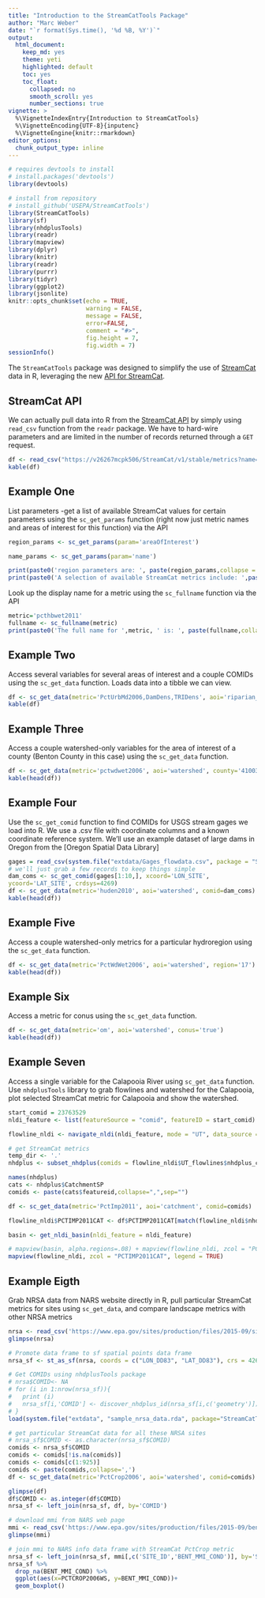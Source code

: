 ```yaml
---
title: "Introduction to the StreamCatTools Package"
author: "Marc Weber"
date: "`r format(Sys.time(), '%d %B, %Y')`"
output: 
  html_document:
    keep_md: yes
    theme: yeti
    highlighted: default 
    toc: yes
    toc_float:
      collapsed: no
      smooth_scroll: yes
      number_sections: true
vignette: >
  %\VignetteIndexEntry{Introduction to StreamCatTools}
  %\VignetteEncoding{UTF-8}{inputenc}
  %\VignetteEngine{knitr::rmarkdown}
editor_options: 
  chunk_output_type: inline
---
```



```r
# requires devtools to install
# install.packages('devtools')
library(devtools)

# install from repository
# install_github('USEPA/StreamCatTools')
library(StreamCatTools)
library(sf)
library(nhdplusTools)
library(readr)
library(mapview)
library(dplyr)
library(knitr)
library(readr)
library(purrr)
library(tidyr)
library(ggplot2)
library(jsonlite)
knitr::opts_chunk$set(echo = TRUE,
                      warning = FALSE,
                      message = FALSE,
                      error=FALSE,
                      comment = "#>",
                      fig.height = 7,
                      fig.width = 7)
sessionInfo()
```

The `StreamCatTools` package was designed to simplify the use of [StreamCat](https://www.epa.gov/national-aquatic-resource-surveys/streamcat-dataset-0) data in R, leveraging the new [API for StreamCat](https://intranet.ord.epa.gov/sswr/streamcat-web-tools). 

## StreamCat API
We can actually pull data into R from the [StreamCat API](http://v26267mcpk506/StreamCat/v1/stable/metrics/about.jsp) by simply using `read_csv` function from the `readr` package.  We have to hard-wire parameters and are limited in the number of records returned through a `GET` request.
```r
df <- read_csv("https://v26267mcpk506/StreamCat/v1/stable/metrics?name=fert&areaOfInterest=watershed&comid=179")
kable(df)
```

## Example One
List parameters -get a list of available StreamCat values for certain parameters using the `sc_get_params` function (right now just metric names and areas of interest for this function) via the API
```r
region_params <- sc_get_params(param='areaOfInterest')

name_params <- sc_get_params(param='name')

print(paste0('region parameters are: ', paste(region_params,collapse = ', ')))
print(paste0('A selection of available StreamCat metrics include: ',paste(name_params[1:10],collapse = ', ')))
```

Look up the display name for a metric using the `sc_fullname` function via the API
```r
metric='pcthbwet2011'
fullname <- sc_fullname(metric)
print(paste0('The full name for ',metric, ' is: ', paste(fullname,collapse = ', ')))
```

## Example Two
Access several variables for several areas of interest and a couple COMIDs using the `sc_get_data` function.  Loads data into a tibble we can view.
```r
df <- sc_get_data(metric='PctUrbMd2006,DamDens,TRIDens', aoi='riparian_catchment,catchment,watershed', comid='179,1337,1337420')
kable(df)
```

## Example Three
Access a couple watershed-only variables for the area of interest of a county (Benton County in this case) using the `sc_get_data` function. 
```r
df <- sc_get_data(metric='pctwdwet2006', aoi='watershed', county='41003')
kable(head(df))
```

## Example Four
Use the `sc_get_comid` function to find COMIDs for USGS stream gages we load into R. We use a .csv file with coordinate columns and a known coordinate reference system.  We'll use an example dataset of large dams in Oregon from the [Oregon Spatial Data Library]
```r
gages = read_csv(system.file("extdata/Gages_flowdata.csv", package = "StreamCatTools"))
# we'll just grab a few records to keep things simple
dam_coms <- sc_get_comid(gages[1:10,], xcoord='LON_SITE', 
ycoord='LAT_SITE', crdsys=4269)
df <- sc_get_data(metric='huden2010', aoi='watershed', comid=dam_coms)
kable(head(df))
```

## Example Five
Access a couple watershed-only metrics for a particular hydroregion using the `sc_get_data` function. 
```r
df <- sc_get_data(metric='PctWdWet2006', aoi='watershed', region='17')
kable(head(df))
```

## Example Six
Access a metric for conus using the `sc_get_data` function.
```r
df <- sc_get_data(metric='om', aoi='watershed', conus='true')
kable(head(df))
```
## Example Seven
Access a single variable for the Calapooia River using `sc_get_data` function. Use `nhdplusTools` library to grab flowlines and watershed for the Calapooia, plot selected StreamCat metric for Calapooia and show the watershed.
```r
start_comid = 23763529
nldi_feature <- list(featureSource = "comid", featureID = start_comid)

flowline_nldi <- navigate_nldi(nldi_feature, mode = "UT", data_source = "flowlines", distance=5000)

# get StreamCat metrics
temp_dir <- '.'
nhdplus <- subset_nhdplus(comids = flowline_nldi$UT_flowlines$nhdplus_comid, output_file = file.path(temp_dir, "nhdplus.gpkg"),nhdplus_data = "download",overwrite = TRUE,flowline_only = FALSE)

names(nhdplus)
cats <- nhdplus$CatchmentSP
comids <- paste(cats$featureid,collapse=",",sep="")

df <- sc_get_data(metric='PctImp2011', aoi='catchment', comid=comids)

flowline_nldi$PCTIMP2011CAT <- df$PCTIMP2011CAT[match(flowline_nldi$nhdplus_comid, df$COMID)]

basin <- get_nldi_basin(nldi_feature = nldi_feature)
```

```r
# mapview(basin, alpha.regions=.08) + mapview(flowline_nldi, zcol = "PCTIMP2011CAT", legend = TRUE)
mapview(flowline_nldi, zcol = "PCTIMP2011CAT", legend = TRUE)
```

## Example Eigth
Grab NRSA data from NARS website directly in R, pull particular StreamCat metrics for sites using `sc_get_data`, and compare landscape metrics with other NRSA metrics
```r
nrsa <- read_csv('https://www.epa.gov/sites/production/files/2015-09/siteinfo_0.csv')
glimpse(nrsa)

# Promote data frame to sf spatial points data frame
nrsa_sf <- st_as_sf(nrsa, coords = c("LON_DD83", "LAT_DD83"), crs = 4269)

# Get COMIDs using nhdplusTools package
# nrsa$COMID<- NA
# for (i in 1:nrow(nrsa_sf)){
#   print (i)
#   nrsa_sf[i,'COMID'] <- discover_nhdplus_id(nrsa_sf[i,c('geometry')])
# }
load(system.file("extdata", "sample_nrsa_data.rda", package="StreamCatTools"))

# get particular StreamCat data for all these NRSA sites
# nrsa_sf$COMID <- as.character(nrsa_sf$COMID)
comids <- nrsa_sf$COMID
comids <- comids[!is.na(comids)]
comids <- comids[c(1:925)]
comids <- paste(comids,collapse=',')
df <- sc_get_data(metric='PctCrop2006', aoi='watershed', comid=comids)

glimpse(df)
df$COMID <- as.integer(df$COMID)
nrsa_sf <- left_join(nrsa_sf, df, by='COMID')
```

```r
# download mmi from NARS web page
mmi <- read_csv('https://www.epa.gov/sites/production/files/2015-09/bentcond.csv')
glimpse(mmi)

# join mmi to NARS info data frame with StreamCat PctCrop metric
nrsa_sf <- left_join(nrsa_sf, mmi[,c('SITE_ID','BENT_MMI_COND')], by='SITE_ID')
nrsa_sf %>% 
  drop_na(BENT_MMI_COND) %>%
  ggplot(aes(x=PCTCROP2006WS, y=BENT_MMI_COND))+
  geom_boxplot()
```